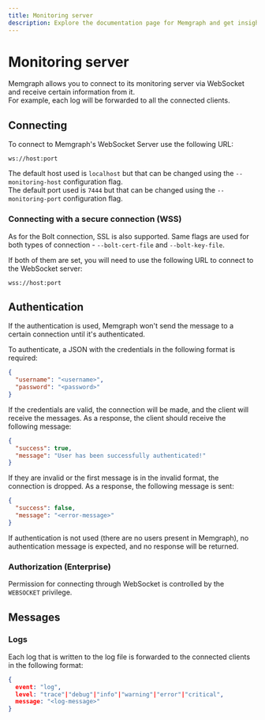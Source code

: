 ```yaml
---
title: Monitoring server
description: Explore the documentation page for Memgraph and get insights into monitoring server stats. Learn how to optimize performance and enhance the overall stability of your graph project.
---
```



# Monitoring server

Memgraph allows you to connect to its monitoring server via WebSocket and
receive certain information from it.  
For example, each log will be forwarded to all the connected clients.

## Connecting

To connect to Memgraph's WebSocket Server use the following URL:

```plaintext
ws://host:port
```

The default host used is `localhost` but that can be changed using the
`--monitoring-host` configuration flag.  
The default port used is `7444` but that can be changed using the
`--monitoring-port` configuration flag.

### Connecting with a secure connection (WSS)

As for the Bolt connection, SSL is also supported. Same flags are used for both
types of connection - `--bolt-cert-file` and `--bolt-key-file`.

If both of them are set, you will need to use the following URL to connect to
the WebSocket server:

```plaintext
wss://host:port
```

## Authentication

If the authentication is used, Memgraph won't send the message to a certain
connection until it's authenticated.

To authenticate, a JSON with the credentials in the following format is
required:

```json
{
  "username": "<username>",
  "password": "<password>"
}
```

If the credentials are valid, the connection will be made, and the client will
receive the messages. As a response, the client should receive the following
message:

```json
{
  "success": true,
  "message": "User has been successfully authenticated!"
}
```

If they are invalid or the first message is in the invalid format, the
connection is dropped. As a response, the following message is sent:

```json
{
  "success": false,
  "message": "<error-message>"
}
```

<Callout type="info"> 

If authentication is not used (there are no users present in Memgraph),
no authentication message is expected, and no response will be returned. 

</Callout>

### Authorization (Enterprise)

Permission for connecting through WebSocket is controlled by the `WEBSOCKET`
privilege.

## Messages

### Logs

Each log that is written to the log file is forwarded to the connected clients
in the following format:

```json
{
  event: "log",
  level: "trace"|"debug"|"info"|"warning"|"error"|"critical",
  message: "<log-message>"
}
```
